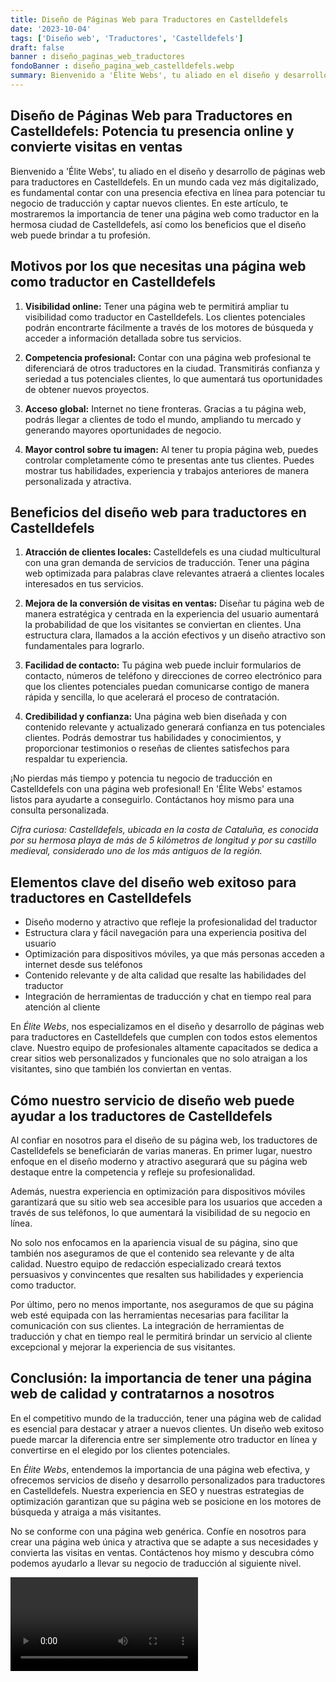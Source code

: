 ```yaml
---
title: Diseño de Páginas Web para Traductores en Castelldefels
date: '2023-10-04'
tags: ['Diseño web', 'Traductores', 'Castelldefels']
draft: false
banner : diseño_paginas_web_traductores
fondoBanner : diseño_pagina_web_castelldefels.webp
summary: Bienvenido a 'Élite Webs', tu aliado en el diseño y desarrollo de páginas web para traductores en Castelldefels. En un mundo cada vez más digitalizado, es fundamental contar con una presencia efectiva en línea para potenciar tu negocio de traducción y captar nuevos clientes. En este artículo, te mostraremos la importancia de tener una página web como traductor en la hermosa ciudad de Castelldefels, así como los beneficios que el diseño web puede brindar a tu profesión.
---
```


## Diseño de Páginas Web para Traductores en Castelldefels: Potencia tu presencia online y convierte visitas en ventas

Bienvenido a 'Élite Webs', tu aliado en el diseño y desarrollo de páginas web para traductores en Castelldefels. En un mundo cada vez más digitalizado, es fundamental contar con una presencia efectiva en línea para potenciar tu negocio de traducción y captar nuevos clientes. En este artículo, te mostraremos la importancia de tener una página web como traductor en la hermosa ciudad de Castelldefels, así como los beneficios que el diseño web puede brindar a tu profesión.

## Motivos por los que necesitas una página web como traductor en Castelldefels

1. **Visibilidad online:** Tener una página web te permitirá ampliar tu visibilidad como traductor en Castelldefels. Los clientes potenciales podrán encontrarte fácilmente a través de los motores de búsqueda y acceder a información detallada sobre tus servicios.

2. **Competencia profesional:** Contar con una página web profesional te diferenciará de otros traductores en la ciudad. Transmitirás confianza y seriedad a tus potenciales clientes, lo que aumentará tus oportunidades de obtener nuevos proyectos.

3. **Acceso global:** Internet no tiene fronteras. Gracias a tu página web, podrás llegar a clientes de todo el mundo, ampliando tu mercado y generando mayores oportunidades de negocio.

4. **Mayor control sobre tu imagen:** Al tener tu propia página web, puedes controlar completamente cómo te presentas ante tus clientes. Puedes mostrar tus habilidades, experiencia y trabajos anteriores de manera personalizada y atractiva.

## Beneficios del diseño web para traductores en Castelldefels

1. **Atracción de clientes locales:** Castelldefels es una ciudad multicultural con una gran demanda de servicios de traducción. Tener una página web optimizada para palabras clave relevantes atraerá a clientes locales interesados en tus servicios.

2. **Mejora de la conversión de visitas en ventas:** Diseñar tu página web de manera estratégica y centrada en la experiencia del usuario aumentará la probabilidad de que los visitantes se conviertan en clientes. Una estructura clara, llamados a la acción efectivos y un diseño atractivo son fundamentales para lograrlo.

3. **Facilidad de contacto:** Tu página web puede incluir formularios de contacto, números de teléfono y direcciones de correo electrónico para que los clientes potenciales puedan comunicarse contigo de manera rápida y sencilla, lo que acelerará el proceso de contratación.

4. **Credibilidad y confianza:** Una página web bien diseñada y con contenido relevante y actualizado generará confianza en tus potenciales clientes. Podrás demostrar tus habilidades y conocimientos, y proporcionar testimonios o reseñas de clientes satisfechos para respaldar tu experiencia.

¡No pierdas más tiempo y potencia tu negocio de traducción en Castelldefels con una página web profesional! En 'Élite Webs' estamos listos para ayudarte a conseguirlo. Contáctanos hoy mismo para una consulta personalizada.

*Cifra curiosa: Castelldefels, ubicada en la costa de Cataluña, es conocida por su hermosa playa de más de 5 kilómetros de longitud y por su castillo medieval, considerado uno de los más antiguos de la región.*

<GifSeo />

<Cta />

## Elementos clave del diseño web exitoso para traductores en Castelldefels

- Diseño moderno y atractivo que refleje la profesionalidad del traductor
- Estructura clara y fácil navegación para una experiencia positiva del usuario
- Optimización para dispositivos móviles, ya que más personas acceden a internet desde sus teléfonos
- Contenido relevante y de alta calidad que resalte las habilidades del traductor
- Integración de herramientas de traducción y chat en tiempo real para atención al cliente

En *Élite Webs*, nos especializamos en el diseño y desarrollo de páginas web para traductores en Castelldefels que cumplen con todos estos elementos clave. Nuestro equipo de profesionales altamente capacitados se dedica a crear sitios web personalizados y funcionales que no solo atraigan a los visitantes, sino que también los conviertan en ventas.

## Cómo nuestro servicio de diseño web puede ayudar a los traductores de Castelldefels

Al confiar en nosotros para el diseño de su página web, los traductores de Castelldefels se beneficiarán de varias maneras. En primer lugar, nuestro enfoque en el diseño moderno y atractivo asegurará que su página web destaque entre la competencia y refleje su profesionalidad.

Además, nuestra experiencia en optimización para dispositivos móviles garantizará que su sitio web sea accesible para los usuarios que acceden a través de sus teléfonos, lo que aumentará la visibilidad de su negocio en línea.

No solo nos enfocamos en la apariencia visual de su página, sino que también nos aseguramos de que el contenido sea relevante y de alta calidad. Nuestro equipo de redacción especializado creará textos persuasivos y convincentes que resalten sus habilidades y experiencia como traductor.

Por último, pero no menos importante, nos aseguramos de que su página web esté equipada con las herramientas necesarias para facilitar la comunicación con sus clientes. La integración de herramientas de traducción y chat en tiempo real le permitirá brindar un servicio al cliente excepcional y mejorar la experiencia de sus visitantes.

## Conclusión: la importancia de tener una página web de calidad y contratarnos a nosotros

En el competitivo mundo de la traducción, tener una página web de calidad es esencial para destacar y atraer a nuevos clientes. Un diseño web exitoso puede marcar la diferencia entre ser simplemente otro traductor en línea y convertirse en el elegido por los clientes potenciales.

En *Élite Webs*, entendemos la importancia de una página web efectiva, y ofrecemos servicios de diseño y desarrollo personalizados para traductores en Castelldefels. Nuestra experiencia en SEO y nuestras estrategias de optimización garantizan que su página web se posicione en los motores de búsqueda y atraiga a más visitantes.

No se conforme con una página web genérica. Confíe en nosotros para crear una página web única y atractiva que se adapte a sus necesidades y convierta las visitas en ventas. Contáctenos hoy mismo y descubra cómo podemos ayudarlo a llevar su negocio de traducción al siguiente nivel.

<Video />

<CtaBot job='Traductores' city='Castelldefels'/>

<Gmaps query='Castelldefels+españa+maps' />